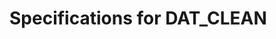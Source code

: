# Specifications for DAT_CLEAN

\begin{itemize}

  \item Rename the first column to Ptid

  \item Define age.geq.65, a binary variable indicating Age >= 65

  \item Define TwophasesampInd, a binary two-phase sampling indicator for D57 analyses as the intersection of
  
  \begin{itemize}
  
    \item getting two vaccine shots
    \item either in the subchort or be a case (EventIndPrimaryD29 == 1)
    \item no missing values in baseline, Day 29, or Day 57 binding to Spike or RBD
  \end{itemize}  

  \item Define TwophasesampInd.2, a binary two-phase sampling indicator for D29 analyses as the intersection of
  
  \begin{itemize}
  
    \item getting two vaccine shots
    \item either in the subchort or be a case (EventIndPrimaryD29 == 1)
    \item no missing values in baseline or Day 29 binding to Spike or RBD
  \end{itemize}  
  
  \item Define ethnicity, a factor variable that has three levels:   "Hispanic or Latino", "Not Hispanic or Latino", "Not reported and unknown"

  \item Define race, a factor variable that has the following levels:   "White", "Black or African American",
  "Asian", "American Indian or Alaska Native",
  "Native Hawaiian or Other Pacific Islander", "Multiracial",
  "Other", "Not reported and unknown"

  \item Define WhiteNonHispanic, a binary variable that takes value 1 if race is White and ethnicity is not Hispanic, 0 if race is not "white or unknown" OR ethnicity is Hispanic, and NA otherwise
  
  \item Define URM, a binary variable that takes value 1 if WhiteNonHispanic is 0, and 0 otherwise including when WhiteNonHispanic is NA
  
  \item Define Bstratum, an integer variable to index randomization strata. For Moderna, there are three strata: age >= 65, age < 65 and HighRiskInd==1, age < 65 and HighRiskInd==0
  
  \item Define demo.stratum, an integer variable to index the demographics strata. For Moderna, there are six strata: URM [1, 0] x Bstratum
  
  \item Define tps.stratum, an integer variable to index correlates sampling strata. For Moderna, there are 24 strata: [placebo/baseline negative, placebo/baseline positive, vaccine/baseline negative, vaccine/baseline positive] x demo.stratum

  \item Define Wstratum, an integer variable to index strata for computing weights. For Moderna, there are 28 strata: if not case (EventIndPrimaryD29==1): tps.stratum, else: [25 - placebo/baseline negative, 26 - placebo/baseline positive, 27 - vaccine/baseline negative, 28 - vaccine/baseline positive] 
  
  \item Define wt, a double variable for D57 correlates analyses. The weights equal the sampling probabilities of TwophasesampInd==1 within each Wstratum. This variable is only defined for subjects satisfying Perprotocol == 1 and EventTimePrimaryD57>=7 and set to NA otherwise
  
  \item Define wt.2, a double variable for D29 correlates analyses. The weights equal the sampling probabilities of TwophasesampInd.2==1 within each Wstratum. This variable is only defined for subjects satisfying Perprotocol == 1 and EventTimePrimaryD57>=7 | EventTimePrimaryD29 >= 7 and EventTimePrimaryD29 <= 13 and Fullvaccine == 1 and set to NA otherwise
  
  \item Define wt.subcohort, a double variable for immunogenicity analyses that use subcohort only and are not enriched by cases outside subcohort. The weights equal the sampling probabilities of TwophasesampInd==1 and SubcohortInd==1 within each tps.stratum. This variable is only defined for subjects satisfying Perprotocol == 1 and EventTimePrimaryD57>=7 and set to NA otherwise
  
  \item Carry out single imputation using the R package mice for the subjects satisfying TwophasesampInd==1. Since baseline, D29 and D57 binding to Spike and RBD are required in this subset of people, the imputation is intended to fill in missing marker values for neutralization assays at these three time points. (\_common.R defines a vector variable, markers, for this purpose.) 
  
  \item Define Delta57overBxxx, Delta29overBxxx, and Delta57over29xxx for each xxx in the variable assays. They are the log10 fold rise markers.
  
  \item Censor each of the markers in all combinations of assays and markers. Censoring means setting values < lower limits of detection (llods) to half of the llods. Note that llods are on the antilog scale and need to be transformed.
  
\end{itemize}



